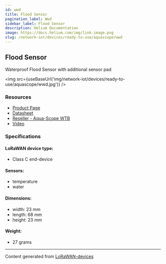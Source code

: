 ```yaml
---
id: wwd
title: Flood Sensor
pagination_label: Wwd
sidebar_label: Flood Sensor
description: Helium Documentation
image: https://docs.helium.com/img/link-image.png
slug: /network-iot/devices/ready-to-use/aquascope/wwd
---
```



## Flood Sensor

Waterproof Flood Sensor with additional sensor pad

<img src={useBaseUrl('img/network-iot/devices/ready-to-use/aquascope/wwd.jpg')} />

### Resources

- [Product Page](https://www.aqua-scope.com/flood-sensor.html)
- [Datasheet](https://www.aqua-scope.com/fileadmin/docs/WWDLWE_DataSheet.pdf)
- [Reseller - Aqua-Scope WTB](https://www.aqua-scope.com/buy.html)
- [Video](https://www.youtube.com/watch?v=SsR9Trlw3SU)

### Specifications

#### LoRaWAN device type:

- Class C end-device

#### Sensors:

- temperature
- water

#### Dimensions:

- width: 23 mm
- length: 68 mm
- height: 23 mm

#### Weight:

- 27 grams

---

Content generated from [LoRaWAN-devices](https://github.com/TheThingsNetwork/lorawan-devices)
